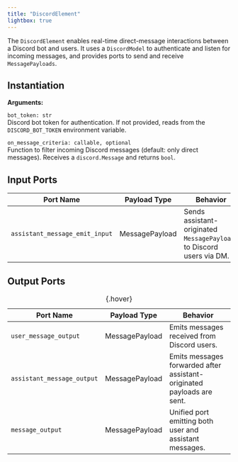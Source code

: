 ```yaml
---
title: "DiscordElement"
lightbox: true
---
```


The `DiscordElement` enables real-time direct-message interactions between a Discord bot and users. It uses a `DiscordModel` to authenticate and listen for incoming messages, and provides ports to send and receive `MessagePayloads`.

## Instantiation

**Arguments:**

`bot_token: str`<br>
<span class="tab">Discord bot token for authentication. If not provided, reads from the `DISCORD_BOT_TOKEN` environment variable.</span>

`on_message_criteria: callable, optional`<br>
<span class="tab">Function to filter incoming Discord messages (default: only direct messages). Receives a `discord.Message` and returns `bool`.</span>

<!-- **Example:**
```python
from pyllments.elements import DiscordElement, LLMChatElement

# Initialize the Discord element
discord_el = DiscordElement(bot_token="YOUR_DISCORD_TOKEN")

# Wire up to an LLM chat element
discord_el.ports.message_output > llm_el.ports.messages_input
llm_el.ports.message_output > discord_el.ports.message_input
``` -->

## Input Ports

| Port Name            | Payload Type   | Behavior                                                            |
|----------------------|----------------|---------------------------------------------------------------------|
| `assistant_message_emit_input` | MessagePayload | Sends assistant-originated `MessagePayload`s to Discord users via DM. |

## Output Ports

| Port Name               | Payload Type   | Behavior                                                           |
|-------------------------|----------------|--------------------------------------------------------------------|
| `user_message_output`   | MessagePayload | Emits messages received from Discord users.                        |
| `assistant_message_output` | MessagePayload | Emits messages forwarded after assistant-originated payloads are sent. |
| `message_output`         | MessagePayload | Unified port emitting both user and assistant messages.            |

: {.hover}



